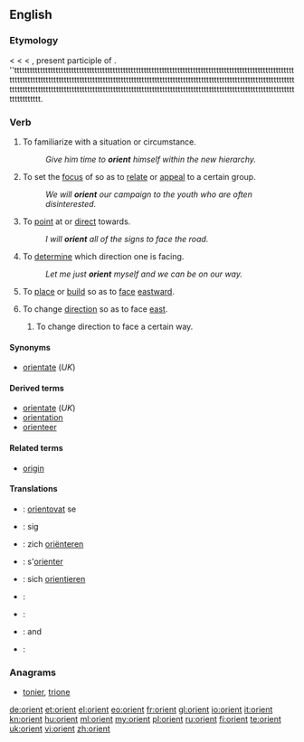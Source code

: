 {{also|Orient}}
==English==

===Etymology===
< {{etyl|enm}} {{term|orient|lang=enm}} < {{etyl|fro}} {{term|orient|lang=fro}} < {{etyl|la}} {{term|oriens||rising; as a noun, the quarter where the sun rises, the east, day}}, present participle of {{term|oriri||to rise}}.
''tttttttttttttttttttttttttttttttttttttttttttttttttttttttttttttttttttttttttttttttttttttttttttttttttttttttttttttttttttttttttttttttttttttttttttttttttttttttttttttttttttttttttttttttttttttttttttttttttttttttttttttttttttttttttttttttttttttttttttttttttttttttttttttttttttttttttttttttttttttttttttttttttttttttttttttttttttttttttttttttttttttttttttttttttttt.

===Verb===
{{en-verb}}

# {{transitive}} To familiarize with a situation or circumstance.
#: ''Give him time to '''orient''' himself within the new hierarchy.''
# {{transitive}} To set the [[focus]] of so as to [[relate]] or [[appeal]] to a certain group.
#: ''We will '''orient''' our campaign to the youth who are often disinterested.''
# {{transitive}} To [[point]] at or [[direct]] towards.
#: ''I will '''orient''' all of the signs to face the road.''
# {{transitive}} To [[determine]] which direction one is facing.
#: ''Let me just '''orient''' myself and we can be on our way.''
# {{transitive}} To [[place]] or [[build]] so as to [[face]] [[eastward]].
# {{intransitive}} To change [[direction]] so as to face [[east]].
## {{by extension}} To change direction to face a certain way.

====Synonyms====
* [[orientate]] (''UK'')

====Derived terms====
{{der-top|}}
* [[orientate]] (''UK'')
* [[orientation]]
* [[orienteer]]
{{der-bottom}}

====Related terms====
{{rel-top|}}
* [[origin]]
{{rel-bottom}}

====Translations====
{{checktrans-top}}
* {{ttbc|cs}}: [[orientovat]] se
* {{ttbc|da}}: {{t|da|orientere}} sig
* {{ttbc|nl}}: zich [[oriënteren]]
* {{ttbc|fr}}: s'[[orienter]]
{{trans-mid}}
* {{ttbc|de}}: sich [[orientieren]]
* {{ttbc|it}}: {{t|it|orientarsi}}
* {{ttbc|pt}}: {{t|pt|orientar}}
* {{ttbc|ru}}: {{t|ru|ориентироваться|sc=Cyrl|tr=orijentírovat'sja}} {{impf}} and {{pf.}}
* {{ttbc|es}}: {{t|es|orientar}}
{{trans-bottom}}

===Anagrams===
* [[tonier#English|tonier]], [[trione#English|trione]]

[[de:orient]]
[[et:orient]]
[[el:orient]]
[[eo:orient]]
[[fr:orient]]
[[gl:orient]]
[[io:orient]]
[[it:orient]]
[[kn:orient]]
[[hu:orient]]
[[ml:orient]]
[[my:orient]]
[[pl:orient]]
[[ru:orient]]
[[fi:orient]]
[[te:orient]]
[[uk:orient]]
[[vi:orient]]
[[zh:orient]]